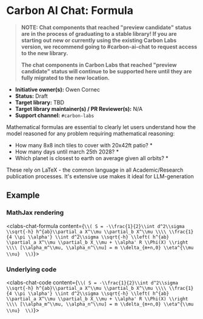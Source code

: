 
<Meta of={elementStories} />

# Carbon AI Chat: Formula

> **NOTE: Chat components that reached "preview candidate" status are in the process of graduating to a stable library! If you are starting out new or currently using the existing Carbon Labs version, we recommend going to #carbon-ai-chat to request access to the new library.**
>
> **The chat components in Carbon Labs that reached "preview candidate" status will continue to be supported here until they are fully migrated to the new location.**

* **Initiative owner(s):** Owen Cornec
* **Status:** Draft
* **Target library:** TBD
* **Target library maintainer(s) / PR Reviewer(s):** N/A
* **Support channel:** `#carbon-labs`


Mathematical formulas are essential to clearly let users understand how the model reasoned for any problem requiring mathematical reasoning:
* How many 8x8 inch tiles to cover with 20x42ft patio? *
* How many days until march 25th 2028? *
* Which planet is closest to earth on average given all orbits? *

These rely on LaTeX - the common language in all Academic/Research publication processes. It's extensive use makes it ideal for LLM-generation

## Example 

### MathJax rendering

<clabs-chat-formula
      content={`\\( S = -\\frac{1}{2}\\int d^2\\sigma \\sqrt{-h} h^{ab}\\partial_a X^\\mu \\partial_b X^\\mu \\\\ \\frac{1}{4 \\pi \\alpha'} \\int d^2\\sigma \\sqrt{-h} \\left( h^{ab} \\partial_a X^\\mu \\partial_b X_\\mu + \\alpha' R \\Phi(X) \\right  \\\\ [\\alpha_m^\\mu, \\alpha_n^\\nu] = m \\delta_{m+n,0} \\eta^{\\mu \\nu}  \\)`}>
    </clabs-chat-formula>

### Underlying code

<clabs-chat-code
      content={`\\( S = -\\frac{1}{2}\\int d^2\\sigma \\sqrt{-h} h^{ab}\\partial_a X^\\mu \\partial_b X^\\mu \\\\ \\frac{1}{4 \\pi \\alpha'} \\int d^2\\sigma \\sqrt{-h} \\left( h^{ab} \\partial_a X^\\mu \\partial_b X_\\mu + \\alpha' R \\Phi(X) \\right  \\\\ [\\alpha_m^\\mu, \\alpha_n^\\nu] = m \\delta_{m+n,0} \\eta^{\\mu \\nu}  \\)`}>
</clabs-chat-code>
